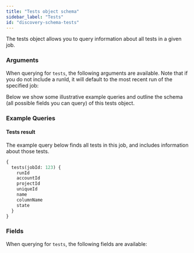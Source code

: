 ```yaml
---
title: "Tests object schema"
sidebar_label: "Tests"
id: "discovery-schema-tests"
---
```



The tests object allows you to query information about all tests in a given job.



<DiscoveryApiJobDeprecationNotice />

### Arguments

When querying for `tests`, the following arguments are available. Note that if you do not include a runId, it will default to the most recent run of the specified job:

<QueryArgsTable queryName="tests" />

Below we show some illustrative example queries and outline the schema (all possible fields you can query) of this tests object.

### Example Queries
#### Tests result

The example query below finds all tests in this job, and includes information about those tests.

```graphql
{
  tests(jobId: 123) {
    runId
    accountId
    projectId
    uniqueId
    name
    columnName
    state
  }
}
```

### Fields
When querying for `tests`, the following fields are available:

<SchemaTable nodeName="TestNode" />
